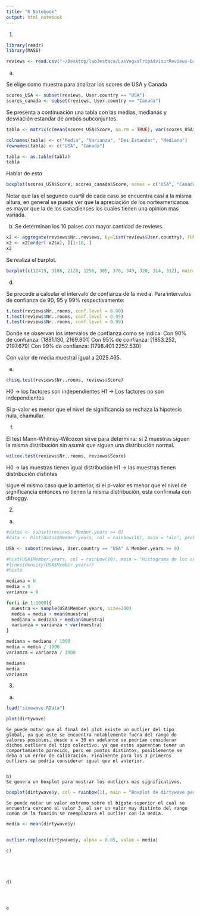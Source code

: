 ```yaml
---
title: "R Notebook"
output: html_notebook
---
```


1.

```r
library(readr)
library(MASS)

reviews <- read.csv("~/Desktop/lab3estaca/LasVegasTripAdvisorReviews-Dataset.csv", sep=";")
```

a)

Se elige como muestra para analizar los scores de USA y Canada

```r
scores_USA <- subset(reviews, User.country == "USA")
scores_canada <- subset(reviews, User.country == "Canada")
```

Se presenta a continuación una tabla con las medias, medianas y desviación estandar de ambos subconjuntos.

```r
tabla <- matrix(c(mean(scores_USA$Score, na.rm = TRUE), var(scores_USA$Score, na.rm = TRUE), sd(scores_USA$Score, na.rm = TRUE), median(scores_USA$Score, na.rm = TRUE), mean(scores_canada$Score, na.rm = TRUE), var(scores_canada$Score, na.rm = TRUE), sd(scores_canada$Score, na.rm = TRUE), median(scores_canada$Score, na.rm = TRUE)), ncol = 4, byrow = TRUE)

colnames(tabla) <- c("Media", "Varianza", "Des_Estandar", "Mediana")
rownames(tabla) <- c("USA", "Canada")

tabla <- as.table(tabla)
tabla
```
Hablar de esto

```r
boxplot(scores_USA$Score, scores_canada$Score, names = c("USA", "Canada"), col = rainbow(2), ylab = "Score", main = "Boxplot de Scores para USA vs Canada")
```
Notar que las el segundo cuartil de cada caso se encuentra casi a la misma altura, en general se puede ver que la apreciación de los norteamericanos es mayor que la de los canadienses los cuales tienen una opinion mas variada.

b)
Se determinan los 10 paises con mayor cantidad de reviews.

```r
x2 <- aggregate(reviews$Nr..reviews, by=list(reviews$User.country), FUN=sum)
x2 <- x2[order(-x2$x), ][1:10, ]
x2
```

Se realiza el barplot.

```r
barplot(c(12419, 3186, 2128, 1256, 385, 376, 349, 320, 314, 312), main = "Barplot de cantidad de reviews para los 10 paises con mas reviews", col = rainbow(10), names = c("USA", "UK", "Canada", "Australia", "Germany", "Mexico", "India", "Saudi Arabia", "Ireland", "Netherlands"), ylab = "Reviews", cex.names = 0.6)
```


d)

Se procede a calcular el intervalo de confianza de la media.
Para intervalos de confianza de 90, 95 y 99% respectivamente:
```r
t.test(reviews$Nr..rooms, conf.level = 0.90)
t.test(reviews$Nr..rooms, conf.level = 0.95)
t.test(reviews$Nr..rooms, conf.level = 0.99)

```
Donde se observan los intervalos de confianza como se indica:
Con 90% de confianza: [1881.130, 2169.801]
Con 95% de confianza: [1853.252, 2197.679]
Con 99% de confianza: [1798.401 2252.530]

Con valor de media muestral igual a 2025.465.


e)
```r
chisq.test(reviews$Nr..rooms, reviews$Score)
```
H0 -> los factores son independientes
H1 -> Los factores no son independientes

Si p-valor es menor que el nivel de significancia se rechaza la hipotesis nula, chamullar.

f)

El test Mann-Whitney-Wilcoxon sirve para determinar si 2 muestras siguen la misma distribución sin asumir que siguen una distribución normal.
```r
wilcox.test(reviews$Nr..rooms, reviews$Score) 
```
H0 -> las muestras tienen igual distribución
H1 -> las muestras tienen distribución distintas

sigue el mismo caso que lo anterior, si el p-valor es menor que el nivel de significancia entonces no tienen la misma distribución, esta confirmala con difroggy.

2.

a)

```r

#datos <- subset(reviews, Member.years >= 0)
#data <- hist(datos$Member.years, col = rainbow(10), main = "alo", prob = TRUE)

USA <- subset(reviews, User.country == "USA" & Member.years >= 0)

#hist(USA$Member.years, col = rainbow(10), main = "Histograma de los años de miembros", xlab = "Rango de Edades", ylab = "Cantidad", prob = TRUE)
#lines(density(USA$Member.years))
#histo

mediana = 0
media = 0
varianza = 0

for(i in 1:1000){
  muestra <- sample(USA$Member.years, size=200)
  media = media + mean(muestra)
  mediana = mediana + median(muestra)
  varianza = varianza + var(muestra)
}

mediana = mediana / 1000
media = media / 1000
varianza = varianza / 1000

mediana
media
varianza


```


3.
a)
```r
load("sinewave.RData")

plot(dirtywave)
```
    Se puede notar que al final del plot existe un outlier del tipo global, ya que este se encuentra notablemente fuera del rango de valores posibles, desde x = 30 en adelante se podrían considerar dichos outliers del tipo colectivo, ya que estos aparentan tener un comportamiento parecido, pero en puntos distintos, posiblemente se deba a un error de calibración. Finalmente para los 3 primeros outliers se podría considerar igual que el anterior.
    
    
    b)
    Se genera un boxplot para mostrar los outliers mas significativos.
    
```r
boxplot(dirtywave$y, col = rainbow(1), main = "Boxplot de dirtywave para determinar outliers", ylab = "y", xlab = "Dirtywave")
```  
    Se puede notar un valor extremo sobre el bigote superior el cual se encuentra cercano al valor 3, al ser un valor muy distinto del rango común de la función se reemplazara el outlier con la media.
    
```r
media <- mean(dirtywave$y)


outlier.replace(dirtywave$y, alpha = 0.05, value = media)
```

    
    
    c)
    
    
    
    
    
    d)
    
    
    
    
    e
    
    
    
  
